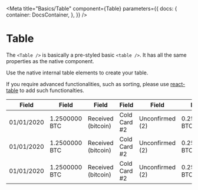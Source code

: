 
<Meta
  title="Basics/Table"
  component={Table}
  parameters={{
    docs: {
      container: DocsContainer,
    },
  }}
/>

# Table

The `<Table />` is basically a pre-styled basic `<table />`.
It has all the same properties as the native component.

Use the native internal table elements to create your table.

If you require advanced functionalities, such as sorting, please use
[react-table](https://github.com/tannerlinsley/react-table) to add such functionalties.

<Preview>
  <Story name="switch">
    <Table>
      <thead>
        <tr>
          <th>Field</th>
          <th>Field</th>
          <th>Field</th>
          <th>Field</th>
          <th>Field</th>
          <th>Field</th>
          <th>Field</th>
          <th>Field</th>
        </tr>
      </thead>
      <tbody>
        <tr>
          <td>01/01/2020</td>
          <td>1.2500000 BTC</td>
          <td>Received (bitcoin)</td>
          <td>Cold Card #2</td>
          <td>Unconfirmed (2)</td>
          <td>0.2500000 BTC</td>
          <td>632,764</td>
          <td>View transaction</td>
        </tr>
        <tr>
          <td>01/01/2020</td>
          <td>1.2500000 BTC</td>
          <td>Received (bitcoin)</td>
          <td>Cold Card #2</td>
          <td>Unconfirmed (2)</td>
          <td>0.2500000 BTC</td>
          <td>632,764</td>
          <td>View transaction</td>
        </tr>
        <tr>
          <td>01/01/2020</td>
          <td>1.2500000 BTC</td>
          <td>Received (bitcoin)</td>
          <td>Cold Card #2</td>
          <td>Unconfirmed (2)</td>
          <td>0.2500000 BTC</td>
          <td>632,764</td>
          <td>View transaction</td>
        </tr>
      </tbody>
    </Table>
  </Story>
</Preview>
